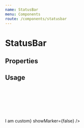 ```yaml
---
name: StatusBar
menu: Components
route: /components/statusbar
---
```



# StatusBar

## Properties

<Props of={StatusBar} />

## Usage

<Playground>
  <StatusBar
    status = {[
      {
        label: "Yes",
        amount: 300,
        color: "green"
      },
      {
        label: "No",
        amount: 200,
        color: "orange"
      },
      {
        label: "Maybe",
        amount: 500,
        color: "blue"
      }
    ]}
    markerPosition = "50%"
    markerTooltipText = "50% Yes votes required for approval"
    markerTooltipClassName={classNames(styles.statusBarMarkerTooltipExample)}
    max={5000}
  />
  <br/>
  <br/>
  <StatusBar
    status = {[
      {
        label: "Yes",
        amount: 300,
        color: "green"
      },
      {
        label: "No",
        amount: 200,
        color: "orange"
      }
    ]}
    markerPosition = "50%"
    max={5000}
  />
  <br/>
  <br/>
  <StatusBar
    status = {[
      {
        label: "Yes",
        amount: 300,
        color: "green"
      },
      {
        label: "No",
        amount: 200,
        color: "orange"
      }
    ]}
    showMarker={false}
  />
  <br/>
  <br/>
  <StatusBar
    status = {[
      {
        label: "Yes",
        amount: 300,
        color: "green"
      },
      {
        label: "No",
        amount: 200,
        color: "orange"
      }
    ]}
    renderStatusInfoComponent={<div>I am custom</div>}
    showMarker={false}
  />
</Playground>
